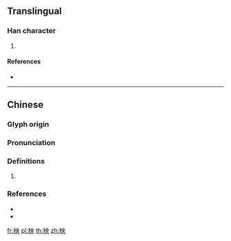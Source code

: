 ==Translingual==

===Han character===
{{Han char|rn=75|rad=木|as=05|sn=9|four=45930|canj=DLBK|ids=⿰木央}}

# {{defn|Han|sort=木05}}

====References====
* {{Han ref|kx=0518.200|dkj=14615|hdz=21183.040|uh=67CD|ud=26573|bh=CF4B|bd=53067}}

----

==Chinese==
{{zh-forms}}

===Glyph origin===
{{Han etym}}

===Pronunciation===
{{zh-pron
|m=yīng,yàng,yāng
|c=joeng1,joeng2
|mc=y
|oc=y
|cat=
}}
{{zh-attn-split}}

===Definitions===
{{zh-hanzi}}

# {{rfdef|zh}}

===References===
* {{R:twedu|B01657}}
* {{R:yue:Hanzi}}

[[fr:柍]]
[[pl:柍]]
[[th:柍]]
[[zh:柍]]